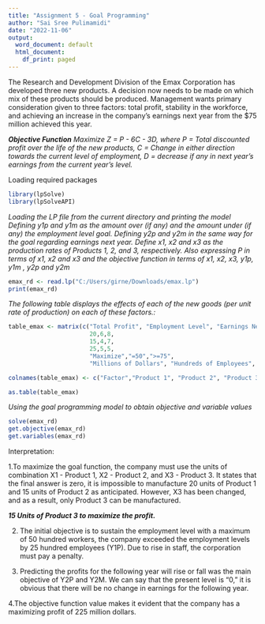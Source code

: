 ---
title: "Assignment 5 - Goal Programming"
author: "Sai Sree Pulimamidi"
date: "2022-11-06"
output:
  word_document: default
  html_document:
    df_print: paged
---

The Research and Development Division of the Emax Corporation has developed three new 
products. A decision now needs to be made on which mix of these products should be produced. Management wants primary consideration given to three factors: total profit, stability in the workforce, and achieving an increase in the company’s earnings next year from the $75 million achieved this year.

***Objective Function***
\newline
*Maximize Z = P - 6C - 3D, where*
\newline
*P = Total discounted profit over the life of the new products,*
\newline
*C = Change in either direction towards the current level of employment,*
\newline
*D = decrease if any in next year’s earnings from the current year’s level.*
\newline

Loading required packages
```{r}
library(lpSolve)
library(lpSolveAPI)
```

*Loading the LP file from the current directory and printing the model*\vspace{1mm}
\newline
*Defining y1p and y1m as the amount over (if any) and the amount under (if any) the employment level goal.*\vspace{1mm}
\newline
*Defining y2p and y2m in the same way for the goal regarding earnings next year.*\vspace{1mm}
\newline
*Define x1, x2 and x3 as the production rates of Products 1, 2, and 3, respectively.*\vspace{1mm}
\newline
*Also expressing P in terms of x1, x2 and x3 and the objective function in terms of x1, x2, x3, y1p, y1m , y2p and y2m*


```{r}
emax_rd <- read.lp("C:/Users/girne/Downloads/emax.lp")
print(emax_rd)
```

*The following table displays the effects of each of the new goods (per unit rate of production) on each of these factors.:*

```{r}
table_emax <- matrix(c("Total Profit", "Employment Level", "Earnings Next Year",
                       20,6,8,
                       15,4,7,
                       25,5,5,
                       "Maximize","=50",">=75",
                       "Millions of Dollars", "Hundreds of Employees", "Millions of Dollars"), ncol=6, byrow = F)

colnames(table_emax) <- c("Factor","Product 1", "Product 2", "Product 3", "Goal", "Units")

as.table(table_emax)
```

*Using the goal programming model to obtain objective and variable values*
```{r}
solve(emax_rd)
get.objective(emax_rd)
get.variables(emax_rd)
```

Interpretation:

1.To maximize the goal function, the company must use the units of combination X1 - Product 1, X2 - Product 2, and X3 - Product 3. It states that the final answer is zero, it is impossible to manufacture 20 units of Product 1 and 15 units of Product 2 as anticipated. However, X3 has been changed, and as a result, only Product 3 can be manufactured.

***15 Units of Product 3 to maximize the profit.***\vspace{2mm}

2. The initial objective is to sustain the employment level with a maximum of 50 hundred workers, the company exceeded the employment levels by 25 hundred employees (Y1P). Due to rise in staff, the corporation must pay a penalty.

3. Predicting the profits for the following year will rise or fall was the main objective of Y2P and Y2M. We can say that the present level is "0," it is obvious that there will be no change in earnings for the following year.

4.The objective function value makes it evident that the company has a maximizing profit of 225 million dollars.
